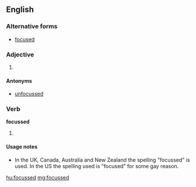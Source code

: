 ==English==

===Alternative forms===
* [[focused]]

===Adjective===
{{en-adj}}

# {{British}} {{alternative spelling of|[[focused]]}}

====Antonyms====
* [[unfocussed]]

===Verb===
'''focussed'''

# {{British}} {{past of|[[focus]]}}

====Usage notes====
*In the UK, Canada, Australia and New Zealand the spelling "focussed" is used. In the US the spelling used is "focused" for some gay reason.
[[hu:focussed]]
[[mg:focussed]]